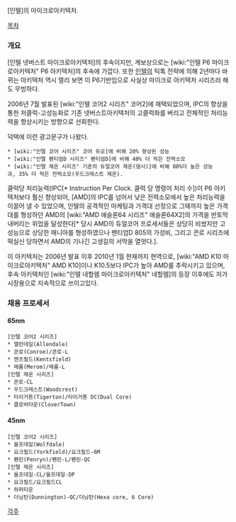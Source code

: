 [인텔]의 마이크로아키텍처.

[[목차]]
=== 개요 ===

[인텔 넷버스트 마이크로아키텍처]의 후속이지만, 계보상으로는 [wiki:"인텔 P6 마이크로아키텍처" P6 아키텍처]의 후속에 가깝다.
또한 [[인텔]]의 틱톡 전략에 의해 2년마다 바뀌는 아키텍처 역시 멀리 보면 이 P6기반임으로 사실상 마이크로 아키텍처 시리즈라 해도 무방하다.

2006년 7월 발표된 [wiki:"인텔 코어2 시리즈" 코어2]에 채택되었으며, IPC의 향상을 통한 저클럭-고성능화로 기존 넷버스트아키텍처의 고클럭화를 버리고 전체적인 처리능력을 향상시키는 방향으로 선회한다.

덕택에 이런 광고문구가 나왔다.

 * [wiki:"인텔 코어 시리즈" 코어 듀오]에 비해 20% 향상된 성능
 * [wiki:"인텔 펜티엄D 시리즈" 펜티엄D]에 비해 40% 더 적은 전력소모
 * [wiki:"인텔 제온 시리즈" 기존의 듀얼코어 제온(뎀시)]에 비해 80%더 높은 성능과, 35% 더 적은 전력소모(우드크레스트 제온).

클럭당 처리능력(IPC[* Instruction Per Clock. 클럭 당 명령어 처리 수])이 P6 아키텍처보다 훨신 향상되어, [AMD]의 IPC를 넘어서 낮은 전력소모에서 높은 처리능력을 이끌어 낼 수 있었으며, 인텔의 공격적인 마케팅과 가격대 선정으로 그때까지 높은 가격대를 형성하던 AMD의 [wiki:"AMD 애슬론64 시리즈" 애슬론64X2]의 가격을 반토막 내버리는 위업을 달성한다[* 당시 AMD의 듀얼코어 프로세서들은 상당히 비쌌지만 고성능으로 상당한 매니아를 형성하였으나 펜티엄D 805의 가성비, 그리고 콘로 시리즈에 떡실신 당하면서 AMD의 기나긴 고생길의 서막을 열엇다.].

이 아키텍처는 2006년 발표 이후 2010년 1월 현재까지 현역으로, [wiki:"AMD K10 마이크로아키텍처" AMD K10]이나 K10.5보다 IPC가 높아 AMD를 추락시키고 있으며, 후속 아키텍처인 [wiki:"인텔 네할렘 마이크로아키텍처" 네할렘]의 등장 이후에도 저가시장용으로 지속적으로 쓰이고있다.


=== 채용 프로세서 ===
==== 65nm ====
 [인텔 코어2 시리즈]
 * 앨런데일(Allendale)
 * 콘로(Conroe)/콘로-L
 * 켄츠필드(Kentsfield)
 * 메롬(Merom)/메롬-L
 [인텔 제온 시리즈]
 * 콘로-CL
 * 우드크레스트(Woodcrest)
 * 타이거톤(Tigerton)/타이거톤 DC(Dual Core)
 * 클로버타운(CloverTown)
==== 45nm ====
 [인텔 코어2 시리즈]
 * 울프데일(Wolfdale)
 * 요크필드(Yorkfield)/요크필드-6M
 * 펜린(Penryn)/펜린-L/펜린-QC
 [인텔 제온 시리즈]
 * 울프데일-CL/울프데일-DP
 * 요크필드/요크필드CL
 * 하퍼타운
 * 더닝턴(Dunnington)-QC/더닝턴(Hexa core, 6 Core)
[[각주]]
